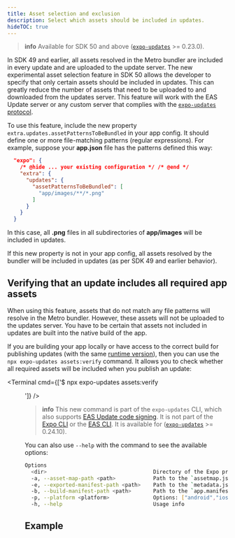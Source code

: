 ```yaml
---
title: Asset selection and exclusion
description: Select which assets should be included in updates.
hideTOC: true
---
```



> **info** Available for SDK 50 and above ([`expo-updates`](/versions/latest/sdk/updates/) >= 0.23.0).

In SDK 49 and earlier, all assets resolved in the Metro bundler are included in every update and are uploaded to the update server. The new experimental asset selection feature in SDK 50 allows the developer to specify that only certain assets should be included in updates. This can greatly reduce the number of assets that need to be uploaded to and downloaded from the updates server. This feature will work with the EAS Update server or any custom server that complies with the [`expo-updates` protocol](/technical-specs/expo-updates-1).

To use this feature, include the new property `extra.updates.assetPatternsToBeBundled` in your app config. It should define one or more file-matching patterns (regular expressions). For example, suppose your **app.json** file has the patterns defined this way:

```json app.json
  "expo": {
    /* @hide ... your existing configuration */ /* @end */
    "extra": {
      "updates": {
        "assetPatternsToBeBundled": [
          "app/images/**/*.png"
        ]
      }
    }
  }
```

In this case, all **.png** files in all subdirectories of **app/images** will be included in updates.

If this new property is not in your app config, all assets resolved by the bundler will be included in updates (as per SDK 49 and earlier behavior).

## Verifying that an update includes all required app assets

When using this feature, assets that do not match any file patterns will resolve in the Metro bundler. However, these assets will not be uploaded to the updates server. You have to be certain that assets not included in updates are built into the native build of the app.

If you are building your app locally or have access to the correct build for publishing updates (with the same [runtime version](/eas-update/runtime-versions/)), then you can use the `npx expo-updates assets:verify` command. It allows you to check whether all required assets will be included when you publish an update:

<Terminal cmd={['$ npx expo-updates assets:verify <dir>']} />
> **info** This new command is part of the `expo-updates` CLI, which also supports [EAS Update code signing](/eas-update/code-signing/). It is not part of the [Expo CLI](/more/expo-cli/) or the [EAS CLI](https://github.com/expo/eas-cli). It is available for ([`expo-updates`](/versions/latest/sdk/updates/) >= 0.24.10).


You can also use `--help` with the command to see the available options:

```sh
Options
  <dir>                                  Directory of the Expo project. Default: Current working directory
  -a, --asset-map-path <path>            Path to the `assetmap.json` in an export produced by the command `npx expo export --dump-assetmap`
  -e, --exported-manifest-path <path>    Path to the `metadata.json` in an export produced by the command `npx expo export --dump-assetmap`
  -b, --build-manifest-path <path>       Path to the `app.manifest` file created by expo-updates in an Expo application build (either ios or android)
  -p, --platform <platform>              Options: ["android","ios"]
  -h, --help                             Usage info
```

## Example

<BoxLink
  title="Working example"
  description="See a working example on using asset selection, the assets:verify CLI command, and other EAS update features."
  Icon={GithubIcon}
  href="https://github.com/expo/UpdatesAPIDemo"
/>
